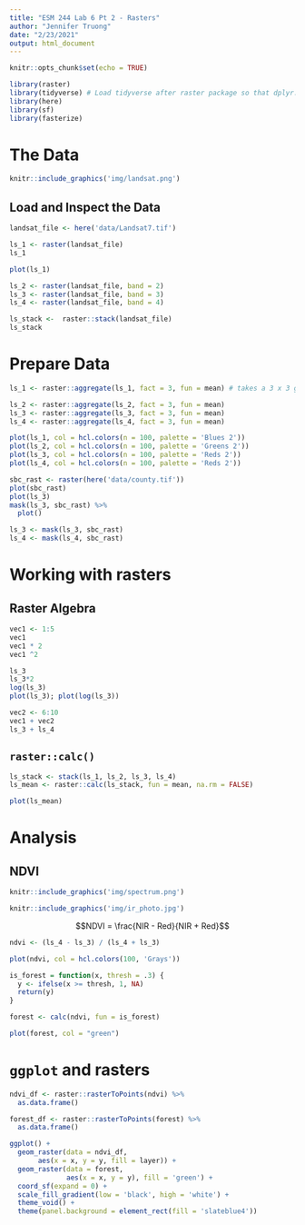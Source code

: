 ```yaml
---
title: "ESM 244 Lab 6 Pt 2 - Rasters"
author: "Jennifer Truong"
date: "2/23/2021"
output: html_document
---
```


```r
knitr::opts_chunk$set(echo = TRUE)

library(raster)
library(tidyverse) # Load tidyverse after raster package so that dplyr::select() can take precedence
library(here)
library(sf)
library(fasterize)
```

# The Data

```r
knitr::include_graphics('img/landsat.png')
```
## Load and Inspect the Data

```r
landsat_file <- here('data/Landsat7.tif')

ls_1 <- raster(landsat_file)
ls_1
```
```r
plot(ls_1)
```

```r
ls_2 <- raster(landsat_file, band = 2)
ls_3 <- raster(landsat_file, band = 3)
ls_4 <- raster(landsat_file, band = 4)

ls_stack <-  raster::stack(landsat_file)
ls_stack
```

# Prepare Data

```r
ls_1 <- raster::aggregate(ls_1, fact = 3, fun = mean) # takes a 3 x 3 grid and turns it into one cell

ls_2 <- raster::aggregate(ls_2, fact = 3, fun = mean)
ls_3 <- raster::aggregate(ls_3, fact = 3, fun = mean)
ls_4 <- raster::aggregate(ls_4, fact = 3, fun = mean)

plot(ls_1, col = hcl.colors(n = 100, palette = 'Blues 2'))
plot(ls_2, col = hcl.colors(n = 100, palette = 'Greens 2'))
plot(ls_3, col = hcl.colors(n = 100, palette = 'Reds 2'))
plot(ls_4, col = hcl.colors(n = 100, palette = 'Reds 2'))
```

```r
sbc_rast <- raster(here('data/county.tif'))
plot(sbc_rast)
plot(ls_3)
mask(ls_3, sbc_rast) %>% 
  plot()

ls_3 <- mask(ls_3, sbc_rast)
ls_4 <- mask(ls_4, sbc_rast)
```

# Working with rasters

## Raster Algebra

```r
vec1 <- 1:5
vec1
vec1 * 2
vec1 ^2

ls_3
ls_3*2
log(ls_3)
plot(ls_3); plot(log(ls_3))
```

```r
vec2 <- 6:10
vec1 + vec2
ls_3 + ls_4
```

## `raster::calc()`

```r
ls_stack <- stack(ls_1, ls_2, ls_3, ls_4)
ls_mean <- raster::calc(ls_stack, fun = mean, na.rm = FALSE)

plot(ls_mean)
```

# Analysis

## NDVI

```r
knitr::include_graphics('img/spectrum.png')

knitr::include_graphics('img/ir_photo.jpg')
```

$$NDVI = \frac{NIR - Red}{NIR + Red}$$

```r
ndvi <- (ls_4 - ls_3) / (ls_4 + ls_3)

plot(ndvi, col = hcl.colors(100, 'Grays'))

is_forest = function(x, thresh = .3) {
  y <- ifelse(x >= thresh, 1, NA)
  return(y)
}

forest <- calc(ndvi, fun = is_forest)

plot(forest, col = "green")
```

# `ggplot` and rasters

```r
ndvi_df <- raster::rasterToPoints(ndvi) %>% 
  as.data.frame()

forest_df <- raster::rasterToPoints(forest) %>% 
  as.data.frame()

ggplot() +
  geom_raster(data = ndvi_df, 
       aes(x = x, y = y, fill = layer)) +
  geom_raster(data = forest, 
              aes(x = x, y = y), fill = 'green') +
  coord_sf(expand = 0) +
  scale_fill_gradient(low = 'black', high = 'white') +
  theme_void() +
  theme(panel.background = element_rect(fill = 'slateblue4'))
```

